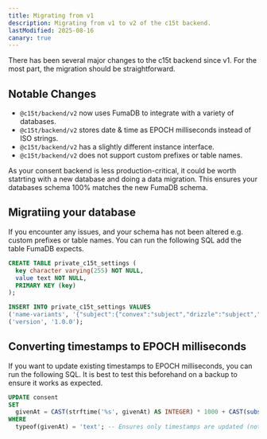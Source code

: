 ```yaml
---
title: Migrating from v1
description: Migrating from v1 to v2 of the c15t backend.
lastModified: 2025-08-16
canary: true
---
```


There has been several major changes to the c15t backend since v1. For the most part, the migration should be straightforward.

## Notable Changes

- `@c15t/backend/v2` now uses FumaDB to integrate with a variety of databases.
- `@c15t/backend/v2` stores date & time as EPOCH milliseconds instead of ISO strings.
- `@c15t/backend/v2` has a slightly different instance interface.
- `@c15t/backend/v2` does not support custom prefixes or table names.

<Callout type="warning">
  As your consent backend is less production-critical, it could be worth
  statrting with a new database and doing a data migration. This ensures your
  databases schema 100% matches the new FumaDB schema.
</Callout>

## Migratiing your database

<PackageCommandTabs command="@c15t/cli migrate" />

If you encounter any issues, and your schema has not been altered e.g. custom prefixes or table names. You can run the following SQL add the table FumaDB expects.

```sql
CREATE TABLE private_c15t_settings (
  key character varying(255) NOT NULL,
  value text NOT NULL,
  PRIMARY KEY (key)
);

INSERT INTO private_c15t_settings VALUES
('name-variants', '{"subject":{"convex":"subject","drizzle":"subject","prisma":"subject","mongodb":"subject","sql":"subject"},"subject.id":{"convex":"id","drizzle":"id","prisma":"id","mongodb":"_id","sql":"id"},"subject.isIdentified":{"convex":"isIdentified","drizzle":"isIdentified","prisma":"isIdentified","mongodb":"isIdentified","sql":"isIdentified"},"subject.externalId":{"convex":"externalId","drizzle":"externalId","prisma":"externalId","mongodb":"externalId","sql":"externalId"},"subject.identityProvider":{"convex":"identityProvider","drizzle":"identityProvider","prisma":"identityProvider","mongodb":"identityProvider","sql":"identityProvider"},"subject.lastIpAddress":{"convex":"lastIpAddress","drizzle":"lastIpAddress","prisma":"lastIpAddress","mongodb":"lastIpAddress","sql":"lastIpAddress"},"subject.createdAt":{"convex":"createdAt","drizzle":"createdAt","prisma":"createdAt","mongodb":"createdAt","sql":"createdAt"},"subject.updatedAt":{"convex":"updatedAt","drizzle":"updatedAt","prisma":"updatedAt","mongodb":"updatedAt","sql":"updatedAt"},"domain":{"convex":"domain","drizzle":"domain","prisma":"domain","mongodb":"domain","sql":"domain"},"domain.id":{"convex":"id","drizzle":"id","prisma":"id","mongodb":"_id","sql":"id"},"domain.name":{"convex":"name","drizzle":"name","prisma":"name","mongodb":"name","sql":"name"},"domain.description":{"convex":"description","drizzle":"description","prisma":"description","mongodb":"description","sql":"description"},"domain.allowedOrigins":{"convex":"allowedOrigins","drizzle":"allowedOrigins","prisma":"allowedOrigins","mongodb":"allowedOrigins","sql":"allowedOrigins"},"domain.isVerified":{"convex":"isVerified","drizzle":"isVerified","prisma":"isVerified","mongodb":"isVerified","sql":"isVerified"},"domain.isActive":{"convex":"isActive","drizzle":"isActive","prisma":"isActive","mongodb":"isActive","sql":"isActive"},"domain.createdAt":{"convex":"createdAt","drizzle":"createdAt","prisma":"createdAt","mongodb":"createdAt","sql":"createdAt"},"domain.updatedAt":{"convex":"updatedAt","drizzle":"updatedAt","prisma":"updatedAt","mongodb":"updatedAt","sql":"updatedAt"},"consentPolicy":{"convex":"consentPolicy","drizzle":"consentPolicy","prisma":"consentPolicy","mongodb":"consentPolicy","sql":"consentPolicy"},"consentPolicy.id":{"convex":"id","drizzle":"id","prisma":"id","mongodb":"_id","sql":"id"},"consentPolicy.version":{"convex":"version","drizzle":"version","prisma":"version","mongodb":"version","sql":"version"},"consentPolicy.type":{"convex":"type","drizzle":"type","prisma":"type","mongodb":"type","sql":"type"},"consentPolicy.name":{"convex":"name","drizzle":"name","prisma":"name","mongodb":"name","sql":"name"},"consentPolicy.effectiveDate":{"convex":"effectiveDate","drizzle":"effectiveDate","prisma":"effectiveDate","mongodb":"effectiveDate","sql":"effectiveDate"},"consentPolicy.expirationDate":{"convex":"expirationDate","drizzle":"expirationDate","prisma":"expirationDate","mongodb":"expirationDate","sql":"expirationDate"},"consentPolicy.content":{"convex":"content","drizzle":"content","prisma":"content","mongodb":"content","sql":"content"},"consentPolicy.contentHash":{"convex":"contentHash","drizzle":"contentHash","prisma":"contentHash","mongodb":"contentHash","sql":"contentHash"},"consentPolicy.isActive":{"convex":"isActive","drizzle":"isActive","prisma":"isActive","mongodb":"isActive","sql":"isActive"},"consentPolicy.createdAt":{"convex":"createdAt","drizzle":"createdAt","prisma":"createdAt","mongodb":"createdAt","sql":"createdAt"},"consentPurpose":{"convex":"consentPurpose","drizzle":"consentPurpose","prisma":"consentPurpose","mongodb":"consentPurpose","sql":"consentPurpose"},"consentPurpose.id":{"convex":"id","drizzle":"id","prisma":"id","mongodb":"_id","sql":"id"},"consentPurpose.code":{"convex":"code","drizzle":"code","prisma":"code","mongodb":"code","sql":"code"},"consentPurpose.name":{"convex":"name","drizzle":"name","prisma":"name","mongodb":"name","sql":"name"},"consentPurpose.description":{"convex":"description","drizzle":"description","prisma":"description","mongodb":"description","sql":"description"},"consentPurpose.isEssential":{"convex":"isEssential","drizzle":"isEssential","prisma":"isEssential","mongodb":"isEssential","sql":"isEssential"},"consentPurpose.dataCategory":{"convex":"dataCategory","drizzle":"dataCategory","prisma":"dataCategory","mongodb":"dataCategory","sql":"dataCategory"},"consentPurpose.legalBasis":{"convex":"legalBasis","drizzle":"legalBasis","prisma":"legalBasis","mongodb":"legalBasis","sql":"legalBasis"},"consentPurpose.isActive":{"convex":"isActive","drizzle":"isActive","prisma":"isActive","mongodb":"isActive","sql":"isActive"},"consentPurpose.createdAt":{"convex":"createdAt","drizzle":"createdAt","prisma":"createdAt","mongodb":"createdAt","sql":"createdAt"},"consentPurpose.updatedAt":{"convex":"updatedAt","drizzle":"updatedAt","prisma":"updatedAt","mongodb":"updatedAt","sql":"updatedAt"},"consent":{"convex":"consent","drizzle":"consent","prisma":"consent","mongodb":"consent","sql":"consent"},"consent.id":{"convex":"id","drizzle":"id","prisma":"id","mongodb":"_id","sql":"id"},"consent.subjectId":{"convex":"subjectId","drizzle":"subjectId","prisma":"subjectId","mongodb":"subjectId","sql":"subjectId"},"consent.domainId":{"convex":"domainId","drizzle":"domainId","prisma":"domainId","mongodb":"domainId","sql":"domainId"},"consent.policyId":{"convex":"policyId","drizzle":"policyId","prisma":"policyId","mongodb":"policyId","sql":"policyId"},"consent.purposeIds":{"convex":"purposeIds","drizzle":"purposeIds","prisma":"purposeIds","mongodb":"purposeIds","sql":"purposeIds"},"consent.metadata":{"convex":"metadata","drizzle":"metadata","prisma":"metadata","mongodb":"metadata","sql":"metadata"},"consent.ipAddress":{"convex":"ipAddress","drizzle":"ipAddress","prisma":"ipAddress","mongodb":"ipAddress","sql":"ipAddress"},"consent.userAgent":{"convex":"userAgent","drizzle":"userAgent","prisma":"userAgent","mongodb":"userAgent","sql":"userAgent"},"consent.status":{"convex":"status","drizzle":"status","prisma":"status","mongodb":"status","sql":"status"},"consent.withdrawalReason":{"convex":"withdrawalReason","drizzle":"withdrawalReason","prisma":"withdrawalReason","mongodb":"withdrawalReason","sql":"withdrawalReason"},"consent.givenAt":{"convex":"givenAt","drizzle":"givenAt","prisma":"givenAt","mongodb":"givenAt","sql":"givenAt"},"consent.validUntil":{"convex":"validUntil","drizzle":"validUntil","prisma":"validUntil","mongodb":"validUntil","sql":"validUntil"},"consent.isActive":{"convex":"isActive","drizzle":"isActive","prisma":"isActive","mongodb":"isActive","sql":"isActive"},"auditLog":{"convex":"auditLog","drizzle":"auditLog","prisma":"auditLog","mongodb":"auditLog","sql":"auditLog"},"auditLog.id":{"convex":"id","drizzle":"id","prisma":"id","mongodb":"_id","sql":"id"},"auditLog.entityType":{"convex":"entityType","drizzle":"entityType","prisma":"entityType","mongodb":"entityType","sql":"entityType"},"auditLog.entityId":{"convex":"entityId","drizzle":"entityId","prisma":"entityId","mongodb":"entityId","sql":"entityId"},"auditLog.actionType":{"convex":"actionType","drizzle":"actionType","prisma":"actionType","mongodb":"actionType","sql":"actionType"},"auditLog.subjectId":{"convex":"subjectId","drizzle":"subjectId","prisma":"subjectId","mongodb":"subjectId","sql":"subjectId"},"auditLog.ipAddress":{"convex":"ipAddress","drizzle":"ipAddress","prisma":"ipAddress","mongodb":"ipAddress","sql":"ipAddress"},"auditLog.userAgent":{"convex":"userAgent","drizzle":"userAgent","prisma":"userAgent","mongodb":"userAgent","sql":"userAgent"},"auditLog.changes":{"convex":"changes","drizzle":"changes","prisma":"changes","mongodb":"changes","sql":"changes"},"auditLog.metadata":{"convex":"metadata","drizzle":"metadata","prisma":"metadata","mongodb":"metadata","sql":"metadata"},"auditLog.createdAt":{"convex":"createdAt","drizzle":"createdAt","prisma":"createdAt","mongodb":"createdAt","sql":"createdAt"},"auditLog.eventTimezone":{"convex":"eventTimezone","drizzle":"eventTimezone","prisma":"eventTimezone","mongodb":"eventTimezone","sql":"eventTimezone"},"consentRecord":{"convex":"consentRecord","drizzle":"consentRecord","prisma":"consentRecord","mongodb":"consentRecord","sql":"consentRecord"},"consentRecord.id":{"convex":"id","drizzle":"id","prisma":"id","mongodb":"_id","sql":"id"},"consentRecord.subjectId":{"convex":"subjectId","drizzle":"subjectId","prisma":"subjectId","mongodb":"subjectId","sql":"subjectId"},"consentRecord.consentId":{"convex":"consentId","drizzle":"consentId","prisma":"consentId","mongodb":"consentId","sql":"consentId"},"consentRecord.actionType":{"convex":"actionType","drizzle":"actionType","prisma":"actionType","mongodb":"actionType","sql":"actionType"},"consentRecord.details":{"convex":"details","drizzle":"details","prisma":"details","mongodb":"details","sql":"details"},"consentRecord.createdAt":{"convex":"createdAt","drizzle":"createdAt","prisma":"createdAt","mongodb":"createdAt","sql":"createdAt"}}'),
('version', '1.0.0');
```

## Converting timestamps to EPOCH milliseconds

If you want to update existing timestamps to EPOCH milliseconds, you can run the following SQL. It is best to test this beforehand on a backup to ensure it works as expected.

```sql
UPDATE consent
SET
  givenAt = CAST(strftime('%s', givenAt) AS INTEGER) * 1000 + CAST(substr(givenAt, 21, 3) AS INTEGER)
WHERE
  typeof(givenAt) = 'text'; -- Ensures only timestamps are updated (not EPOCH)
```
